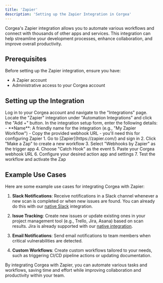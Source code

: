 ```yaml
---
title: 'Zapier'
description: 'Setting up the Zapier Integration in Corgea'
---
```


Corgea's Zapier integration allows you to automate various workflows and connect with thousands of other apps and services. This integration can help streamline your development processes, enhance collaboration, and improve overall productivity.

## Prerequisites

Before setting up the Zapier integration, ensure you have:

- A Zapier account
- Administrative access to your Corgea account

## Setting up the Integration

<Steps>
  <Step title="Access Integrations Page">
    Log in to your Corgea account and navigate to the "Integrations" page.
  </Step>
  <Step title="Connect Zapier">
    Locate the "Zapier" integration under "Automation Integrations" and click the "Add +" button.
  </Step>
  <Step title="Configure Integration">
    In the integration setup form, enter the following details:
    - **Name**: A friendly name for the integration (e.g., "My Zapier Workflow")
    - Copy the provided webhook URL - you'll need this for configuring Zapier
  </Step>
  <Step title="Set up Zapier Workflow">
    1. Go to [Zapier](https://zapier.com/) and sign in
    2. Click "Make a Zap" to create a new workflow
    3. Select "Webhooks by Zapier" as the trigger app
    4. Choose "Catch Hook" as the event
    5. Paste your Corgea webhook URL
    6. Configure your desired action app and settings
    7. Test the workflow and activate the Zap
  </Step>
</Steps>

## Example Use Cases

Here are some example use cases for integrating Corgea with Zapier:

1. **Slack Notifications**: Receive notifications in a Slack channel whenever a new scan is completed or when new issues are found. You can already do this with our [native Slack](slack) integration.

2. **Issue Tracking**: Create new issues or update existing ones in your project management tool (e.g., Trello, Jira, Asana) based on scan results. Jira is already supported with our [native integration](jira).

3. **Email Notifications**: Send email notifications to team members when critical vulnerabilities are detected.

4. **Custom Workflows**: Create custom workflows tailored to your needs, such as triggering CI/CD pipeline actions or updating documentation.

By integrating Corgea with Zapier, you can automate various tasks and workflows, saving time and effort while improving collaboration and productivity within your team.